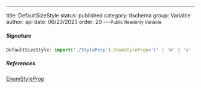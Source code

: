 ---
title: DefaultSizeStyle
status: published
category: tlschema
group: Variable
author: api
date: 06/23/2023
order: 20
---<Small>Public Readonly Variable</Small>




##### Signature


```ts
DefaultSizeStyle: import('./StyleProp').EnumStyleProp<'l' | 'm' | 's' | 'xl'>
```

##### References

[EnumStyleProp](/gen/tlschema/EnumStyleProp-class)

